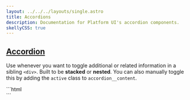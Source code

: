 ```yaml
---
layout: ../../../layouts/single.astro
title: Accordions
description: Documentation for Platform UI's accordion components.
skellyCSS: true
---
```


<Requiresjs />

## [Accordion](#accordion)

Use whenever you want to toggle additional or related information in a sibling `<div>`. Built to be **stacked** or **nested**. You can also manually toggle this by adding the `active` class to `accordion__content`.

<Codedemo>
<div class="accordion">
  <a href="#" aria-label="Demo Accordion" class="accordion__header px-3 py-3 flex--justify-between flex--align-center">
    <span class="skeleton skeleton--sm mb-0 mr-2" data-color="var(--light)" role="presentation"></span>
    <i class="pi-angle-down accordion__icon text--med-blue"></i>
  </a>
  <div class="accordion__content px-3 py-3">
    <p class="skeleton" data-lines="6" role="presentation"></p>
  </div>
</div>
</Codedemo>

<Codemarkup>
```html
<div class="accordion">
  <a href="#" class="accordion__header">
    <!-- Accordion header goes here! -->
  </a>
  <div class="accordion__content">
    <!-- Accordion content goes here! -->
  </div>
</div>
```
</Codemarkup>
